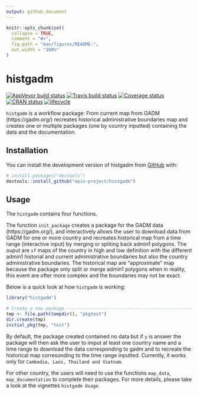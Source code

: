 ```yaml
---
output: github_document
---
```


<!-- README.md is generated from README.Rmd. Please edit that file -->

```r
knitr::opts_chunk$set(
  collapse = TRUE,
  comment = "#>",
  fig.path = "man/figures/README-",
  out.width = "100%"
)
```

# histgadm

[![AppVeyor build status](https://ci.appveyor.com/api/projects/status/8a3jtxe4uiehushs/branch/master?svg=true)](https://ci.appveyor.com/project/epixproject/histgadm-cs9wa/branch/master)
[![Travis build status](https://travis-ci.org/epix-project/histgadm.svg?branch=master)](https://travis-ci.org/epix-project/histgadm)
[![Coverage status](https://codecov.io/gh/epix-project/histgadm/branch/master/graph/badge.svg)](https://codecov.io/github/epix-project/histgadm?branch=master)
[![CRAN status](https://www.r-pkg.org/badges/version/histgadm)](https://cran.r-project.org/package=histgadm)
[![lifecycle](https://img.shields.io/badge/lifecycle-experimental-orange.svg)](https://www.tidyverse.org/lifecycle/#experimental)

`histgadm` is a workflow package: From current map from GADM (https://gadm.org/) recreates historical administrative boundaries map and creates one or multiple packages (one by country inputted) containing the data and the documentation.

## Installation

You can install the development version of histgadm from [GitHub](https://github.com/epix-project/histgadm) with:

``` r
# install.packages("devtools")
devtools::install_github("epix-project/histgadm")
```

## Usage

The `histgadm` contains four functions. 

The function `init_package` creates a package for the GADM data (https://gadm.org/), and interactively allows the user to download data from GADM for one or more country and recreates historical map from a time range (interactive input) by merging or spliting back admin1 polygons. The ouput are `sf` maps of the country in high and low definition with the different admin1 historial and current administrative boundaries but also the country administrative boundaries. The historical map are "approximate" map because the package only split or merge admin1 polygons when in reality, this event are ofter more complex and the boundaries may not be exact. 

Below is a quick look at how `histgadm` is working:
```r
library("histgadm")

# Create a new package ---------------------------------------------------------
tmp <- file.path(tempdir(), "pkgtest")
dir.create(tmp)
initial_pkg(tmp, "test")
```

By default, the package created contained no data but if `y` is answer the package will then ask the user to imput at least one country name and a time range to download the data corresponding to gadm and to recreate the historical map corresonding to the time range inputted.
Currently, it works only for `Cambodia, Laos, Thailand and Vietnam`. 

For other country, the users will need to use the functions `map_data`, `map_documentation` to complete their packages. For more details, please take a look at the vignettes `histgadm Usage`.
